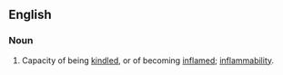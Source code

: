 ==English==

===Noun===
{{infl|en|noun}}

#Capacity of being [[kindle]]d, or of becoming [[inflame]]d; [[inflammability]].